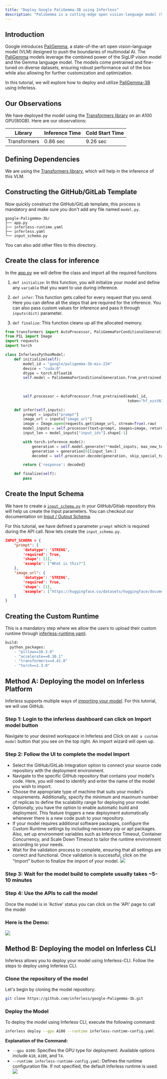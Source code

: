 ```yaml
---
title: "Deploy Google PaliGemma-3B using Inferless"
description: "PaliGemma is a cutting-edge open vision-language model (VLM) developed by Google. It is designed to understand and generate detailed insights from both images and text, making it a powerful tool for tasks such as image captioning, visual question answering, object detection, and object segmentation."
---
```


## Introduction

Google introduces [PaliGemma](https://ai.google.dev), a state-of-the-art open vision-language model (VLM) designed to push the boundaries of multimodal AI. The [PaliGemma](https://huggingface.co/models?search=paligemma) models leverage the combined power of the SigLIP vision model and the Gemma language model.
The models come pretrained and fine-tuned on diverse datasets, ensuring robust performance out of the box while also allowing for further customization and optimization.

In this tutorial, we will explore how to deploy and utilize [PaliGemma-3B](https://huggingface.co/google/paligemma-3b-pt-896) using Inferless.

## Our Observations

We have deployed the model using the [Transformers library](https://github.com/huggingface/transformers) on an A100 GPU(80GB). Here are our observations:

| Library         |  Inference Time | Cold Start Time |
| --------------- | --------------- | --------------- |
| Transformers    | 0.86 sec        | 9.26 sec        |

## Defining Dependencies

We are using the [Transformers library](https://github.com/huggingface/transformers), which will help in the inference of this VLM.

## Constructing the GitHub/GitLab Template

Now quickly construct the GitHub/GitLab template, this process is mandatory and make sure you don't add any file named `model.py`.

```
google-Paligemma-3b/
├── app.py
├── inferless-runtime.yaml
├── inferless.yaml
└── input_schema.py
```

You can also add other files to this directory.

## Create the class for inference

In the [app.py](https://github.com/inferless/google-Paligemma-3b/blob/main/app.py) we will define the class and import all the required functions

1.  `def initialize`: In this function, you will initialize your model and define any `variable` that you want to use during inference.

2.  `def infer`: This function gets called for every request that you send. Here you can define all the steps that are required for the inference. You can also pass custom values for inference and pass it through `inputs(dict)` parameter.

3.  `def finalize`: This function cleans up all the allocated memory.

```python
from transformers import AutoProcessor, PaliGemmaForConditionalGeneration
from PIL import Image
import requests
import torch

class InferlessPythonModel:
    def initialize(self):
        model_id = "google/paligemma-3b-mix-224"
        device = "cuda:0"
        dtype = torch.bfloat16
        self.model = PaliGemmaForConditionalGeneration.from_pretrained(model_id,
                                                                       torch_dtype=dtype,
                                                                       device_map=device,revision="bfloat16",
                                                                       token="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").eval()
        self.processor = AutoProcessor.from_pretrained(model_id,
                                                       token="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")

    def infer(self,inputs):
        prompt = inputs["prompt"]
        image_url = inputs["image_url"]
        image = Image.open(requests.get(image_url, stream=True).raw)
        model_inputs = self.processor(text=prompt, images=image, return_tensors="pt").to("cuda")
        input_len = model_inputs["input_ids"].shape[-1]

        with torch.inference_mode():
            generation = self.model.generate(**model_inputs, max_new_tokens=100, do_sample=False)
            generation = generation[0][input_len:]
            decoded = self.processor.decode(generation, skip_special_tokens=True)

        return {'response': decoded}

    def finalize(self):
        pass
```

## Create the Input Schema

We have to create a [`input_schema.py`](https://github.com/inferless/google-Paligemma-3b/blob/main/input_schema.py) in your GitHub/Gitlab repository this will help us create the Input parameters. You can checkout our documentation on [Input / Output Schema](https://docs.inferless.com/model-import/input-output-schema).

For this tutorial, we have defined a parameter `prompt` which is required during the API call. Now lets create the `input_schema.py`.

```JSON
INPUT_SCHEMA = {
    "prompt": {
        'datatype': 'STRING',
        'required': True,
        'shape': [1],
        'example': ["What is this?"]
    },
    "image_url": {
        'datatype': 'STRING',
        'required': True,
        'shape': [1],
        'example': ["https://huggingface.co/datasets/huggingface/documentation-images/resolve/main/transformers/tasks/car.jpg?download=true"]
    }
}
```

## Creating the Custom Runtime

This is a mandatory step where we allow the users to upload their custom runtime through [inferless-runtime.yaml](https://github.com/inferless/google-Paligemma-3b/blob/main/inferless-runtime.yaml).

```python
build:
  python_packages:
    - "pillow==10.3.0"
    - "accelerate==0.30.1"
    - "transformers==4.41.0"
    - "torch==2.3.0"
```

## Method A: Deploying the model on Inferless Platform
Inferless supports multiple ways of [importing your model](https://docs.inferless.com/model-import/file-structure-req/file-structure-requirements). For this tutorial, we will use GitHub.

### Step 1: Login to the inferless dashboard can click on Import model button
Navigate to your desired workspace in Inferless and Click on `Add a custom model` button that you see on the top right. An import wizard will open up.

### Step 2: Follow the UI to complete the model  Import
- Select the GitHub/GitLab Integration option to connect your source code repository with the deployment environment.
- Navigate to the specific GitHub repository that contains your model's code. Here, you will need to identify and enter the name of the model you wish to import.
- Choose the appropriate type of machine that suits your model's requirements. Additionally, specify the minimum and maximum number of replicas to define the scalability range for deploying your model.
- Optionally, you have the option to enable automatic build and deployment. This feature triggers a new deployment automatically whenever there is a new code push to your repository.
- If your model requires additional software packages, configure the Custom Runtime settings by including necessary pip or apt packages. Also, set up environment variables such as  Inference Timeout, Container Concurrency, and Scale Down Timeout to tailor the runtime environment according to your needs.
- Wait for the validation process to complete, ensuring that all settings are correct and functional. Once validation is successful, click on the "Import" button to finalize the import of your model.
![](/images/import.jpg)

### Step 3: Wait for the model build to complete usually takes ~5-10 minutes

### Step 4: Use the APIs to call the model
Once the model is in 'Active' status you can click on the 'API' page to call the model

### Here is the Demo:

![](/gif/Peligemma.gif)

 

## Method B: Deploying the model on Inferless CLI

Inferless allows you to deploy your model using Inferless-CLI. Follow the steps to deploy using Inferless CLI.

### Clone the repository of the model
Let's begin by cloning the model repository:
```bash
git clone https://github.com/inferless/google-Paligemma-3b.git
```

### Deploy the Model
To deploy the model using Inferless CLI, execute the following command:
```bash
inferless deploy --gpu A100 --runtime inferless-runtime-config.yaml
```

**Explanation of the Command:**

- `--gpu A100`: Specifies the GPU type for deployment. Available options include `A10`, `A100`, and `T4`.
- `--runtime inferless-runtime-config.yaml`: Defines the runtime configuration file. If not specified, the default Inferless runtime is used.
![](/images/cli-image.png)